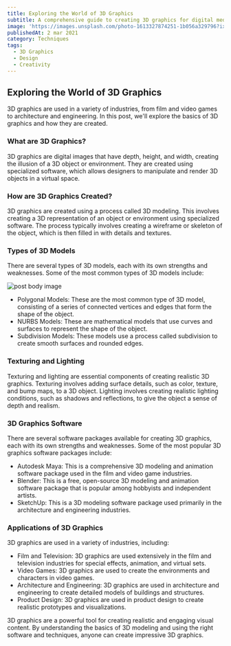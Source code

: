 ```yaml
---
title: Exploring the World of 3D Graphics
subtitle: A comprehensive guide to creating 3D graphics for digital media.
image: 'https://images.unsplash.com/photo-1613327874251-1b056a329796?ixlib=rb-4.0.3&ixid=MnwxMjA3fDB8MHxwaG90by1wYWdlfHx8fGVufDB8fHx8&auto=format&fit=crop&w=1800&q=80'
publishedAt: 2 mar 2021
category: Techniques
tags:
  - 3D Graphics
  - Design
  - Creativity
---
```


## Exploring the World of 3D Graphics

3D graphics are used in a variety of industries, from film and video games to architecture and engineering. In this post, we'll explore the basics of 3D graphics and how they are created.

### What are 3D Graphics?

3D graphics are digital images that have depth, height, and width, creating the illusion of a 3D object or environment. They are created using specialized software, which allows designers to manipulate and render 3D objects in a virtual space.

### How are 3D Graphics Created?

3D graphics are created using a process called 3D modeling. This involves creating a 3D representation of an object or environment using specialized software. The process typically involves creating a wireframe or skeleton of the object, which is then filled in with details and textures.

### Types of 3D Models

There are several types of 3D models, each with its own strengths and weaknesses. Some of the most common types of 3D models include:

<Image
  alt="post body image"
  caption="Image from unsplash"
  src="https://images.unsplash.com/photo-1568733873715-f9d497a47ea0?ixlib=rb-4.0.3&ixid=MnwxMjA3fDB8MHxwaG90by1wYWdlfHx8fGVufDB8fHx8&auto=format&fit=crop&w=2070&q=80"
/>

- Polygonal Models: These are the most common type of 3D model, consisting of a series of connected vertices and edges that form the shape of the object.
  <Divider />
- NURBS Models: These are mathematical models that use curves and surfaces to represent the shape of the object.
  <Divider />
- Subdivision Models: These models use a process called subdivision to create smooth surfaces and rounded edges.

### Texturing and Lighting

Texturing and lighting are essential components of creating realistic 3D graphics. Texturing involves adding surface details, such as color, texture, and bump maps, to a 3D object. Lighting involves creating realistic lighting conditions, such as shadows and reflections, to give the object a sense of depth and realism.

### 3D Graphics Software

There are several software packages available for creating 3D graphics, each with its own strengths and weaknesses. Some of the most popular 3D graphics software packages include:

- Autodesk Maya: This is a comprehensive 3D modeling and animation software package used in the film and video game industries.
  <Divider />
- Blender: This is a free, open-source 3D modeling and animation software package that is popular among hobbyists and independent artists.
  <Divider />
- SketchUp: This is a 3D modeling software package used primarily in the architecture and engineering industries.

### Applications of 3D Graphics

3D graphics are used in a variety of industries, including:

- Film and Television: 3D graphics are used extensively in the film and television industries for special effects, animation, and virtual sets.
  <Divider />
- Video Games: 3D graphics are used to create the environments and characters in video games.
  <Divider />
- Architecture and Engineering: 3D graphics are used in architecture and engineering to create detailed models of buildings and structures.
  <Divider />
- Product Design: 3D graphics are used in product design to create realistic prototypes and visualizations.

3D graphics are a powerful tool for creating realistic and engaging visual content. By understanding the basics of 3D modeling and using the right software and techniques, anyone can create impressive 3D graphics.
